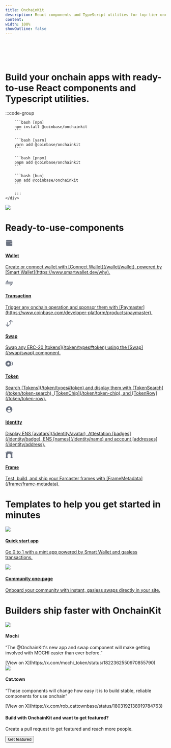 ```yaml
---
title: OnchainKit
description: React components and TypeScript utilities for top-tier onchain apps.
content:
width: 100%
showOutline: false
---
```


<div className="w-full flex justify-center items-center">
    <div className="w-11/12 py-8 md:w-10/12 md:py-16">
        <div className=" flex justify-center items-center">
            <svg width="401" height="59" viewBox="0 0 401 59" fill="none" xmlns="http://www.w3.org/2000/svg">
                <path fillRule="evenodd" clipRule="evenodd" class="fill-gray-950 dark:fill-gray-50" d="M29.7422 58.62C11.0222 58.62 0.542181 46.62 0.542181 29.42C0.542181 12.38 11.3422 0.379996 30.1422 0.379996C48.7022 0.379996 59.2622 12.38 59.2622 29.58C59.2622 46.62 48.5422 58.62 29.7422 58.62ZM29.9822 46.22C41.1022 46.22 43.1022 43.98 43.1022 29.58C43.1022 15.18 41.1022 12.78 29.9822 12.78C18.8622 12.78 16.7022 15.18 16.7022 29.58C16.7022 43.98 18.8622 46.22 29.9822 46.22ZM75.9072 57.5H62.1472V16.3H74.8672L75.1072 19.9H77.7472C79.9872 17.42 84.0672 15.18 89.7472 15.18C98.2272 15.18 103.187 19.9 103.187 29.66V57.5H89.2672V32.7C89.2672 26.86 88.1472 25.82 82.7872 25.82C77.1072 25.82 75.9072 27.02 75.9072 32.86V57.5ZM128.01 58.62C115.13 58.62 106.25 51.42 106.25 36.94C106.25 22.54 115.29 15.18 128.09 15.18C138.73 15.18 147.77 20.22 148.33 31.58H134.57C134.17 26.7 132.73 25.34 127.85 25.34C122.01 25.34 120.57 26.78 120.57 36.86C120.57 47.02 122.01 48.46 127.85 48.46C132.73 48.46 134.17 47.1 134.57 42.22H148.33C147.77 53.58 138.73 58.62 128.01 58.62ZM164.82 57.5H151.06V1.5H164.82V19.9H167.38C169.7 17.18 173.46 15.18 178.66 15.18C187.14 15.18 192.1 19.9 192.1 29.66V57.5H178.18V32.7C178.18 26.86 177.06 25.82 171.7 25.82C166.02 25.82 164.82 27.02 164.82 32.86V57.5ZM208.682 58.3C200.762 58.3 195.002 53.42 195.002 45.26C195.002 38.78 198.682 33.74 209.242 32.86L222.122 31.82V28.86C222.122 25.26 220.442 24.46 216.122 24.46C210.922 24.46 209.722 25.82 209.562 29.58H195.962C195.882 20.86 204.122 15.18 216.682 15.18C225.962 15.18 235.562 18.46 235.562 30.62V57.5H222.842L222.602 53.9H219.962C218.122 56.62 213.402 58.3 208.682 58.3ZM215.002 49.1C220.842 49.1 222.122 47.42 222.122 42.78V39.82L213.162 40.7C209.482 41.02 208.682 41.98 208.682 44.86C208.682 48.14 210.122 49.1 215.002 49.1ZM254.521 12.06H240.281V1.5H254.521V12.06ZM254.361 57.5H240.441V16.3H254.361V57.5ZM273.11 57.5H259.35V16.3H272.07L272.31 19.9H274.95C277.19 17.42 281.27 15.18 286.95 15.18C295.43 15.18 300.39 19.9 300.39 29.66V57.5H286.47V32.7C286.47 26.86 285.35 25.82 279.99 25.82C274.31 25.82 273.11 27.02 273.11 32.86V57.5ZM320.266 57.5H305.626V1.5H320.266V21.66H323.466L338.506 1.5H356.346L344.426 17.18C340.346 22.7 337.226 26.14 333.306 27.26V30.7C337.466 31.74 340.506 34.94 344.906 40.78L357.786 57.5H339.706L323.466 36.46H320.266V57.5ZM371.562 12.06H357.322V1.5H371.562V12.06ZM371.402 57.5H357.482V16.3H371.402V57.5ZM400.631 57.5H393.591C383.991 57.5 379.191 52.46 379.191 44.54V25.34H373.511V16.3H379.191V5.1H393.111V16.3H400.631V25.34H393.111V43.26C393.111 45.74 393.591 46.06 396.311 46.06H400.631V57.5Z" />
            </svg>
        </div>
        <h1 className="text-base md:text-lg text-center pt-6 pb-8 text-gray-950 dark:text-gray-50">
            Build your onchain apps with ready-to-use React components and Typescript utilities.
        </h1>
        :::code-group

        ```bash [npm]
        npm install @coinbase/onchainkit
        ```

        ```bash [yarn]
        yarn add @coinbase/onchainkit
        ```

        ```bash [pnpm]
        pnpm add @coinbase/onchainkit
        ```

        ```bash [bun]
        bun add @coinbase/onchainkit
        ```

        :::
    </div>
</div>

<div className="w-11/12 block m-auto md:w-10/12">
    <img src="/assets/onchainkit-overview.png" className="w-full" />
</div>

<div className="text-gray-950 w-11/12 mt-12 md:w-10/12 md:mt-20 dark:text-gray-50">
     <h1 className="mx-4 pt-4 pb-4 text-lg font-bold md:mx-20">
        Ready-to-use-components
    </h1>
    <div className="grid grid-rows-1 grid-cols-1 gap-4 w-full md:mx-16 md:grid-rows-3 md:grid-cols-2">
        <a href="/wallet/wallet" target="_blank" className="hover:bg-gray-50 p-4 rounded-lg dark:hover:bg-gray-800">
            <svg width="24" viewBox="0 0 31 30" fill="none" xmlns="http://www.w3.org/2000/svg">
                <path fillRule="evenodd" clipRule="evenodd" class="fill-foreground-muted" d="M5.5 2.5H25.5V7.5H5.5C4.125 7.5 3 6.375 3 5C3 3.625 4.125 2.5 5.5 2.5Z" fill="#6B7280"/>
                <path fillRule="evenodd" clipRule="evenodd" class="fill-foreground-muted" d="M3 8.75V23.75C3 25.825 4.675 27.5 6.75 27.5H28V8.75H3ZM23 20C21.9625 20 21.125 19.1625 21.125 18.125C21.125 17.0875 21.9625 16.25 23 16.25C24.0375 16.25 24.875 17.0875 24.875 18.125C24.875 19.1625 24.0375 20 23 20Z" fill="#6B7280"/>
            </svg>
            <div className="pt-3">
                <h4 className="text-base font-bold dark:text-white">
                    Wallet
                </h4>
                <p className="text-sm">
                    Create or connect wallet with [Connect Wallet](/wallet/wallet), powered by [Smart Wallet](https://www.smartwallet.dev/why).
                </p>
            </div>
        </a>
        <a href="/transaction/transaction" target="_blank" className="hover:bg-gray-50 p-4 rounded-lg dark:hover:bg-gray-800">
            <svg width="24" viewBox="0 0 31 30" fill="none" xmlns="http://www.w3.org/2000/svg">
                <path fillRule="evenodd" clipRule="evenodd" class="fill-foreground-muted" d="M0.5 20V16.875H30.5L20.5 27.5L21.125 20H0.5Z" fill="#6B7280"/>
                <path fillRule="evenodd" clipRule="evenodd" class="fill-foreground-muted" d="M30.5 10V13.125L0.5 13.125L10.5 2.5L9.875 10L30.5 10Z" fill="#6B7280"/>
            </svg>
            <div className="pt-3">
                <h4 className="text-base font-bold">
                    Transaction
                </h4>
                <p className="text-sm">
                    Trigger any onchain operation and sponsor them with [Paymaster](https://www.coinbase.com/developer-platform/products/paymaster).
                </p>
            </div>
        </a>
        <a href="/swap/swap" target="_blank" className="hover:bg-gray-50 p-4 rounded-lg dark:hover:bg-gray-800">
            <svg width="24" viewBox="0 0 31 30" fill="none" xmlns="http://www.w3.org/2000/svg">
                <path fillRule="evenodd" clipRule="evenodd" class="fill-foreground-muted" d="M23.344 5.40679L23.2821 18.7446L20.7719 18.7446L20.8514 5.40679L15.9105 10.3477L14.1428 8.57993L22.0977 0.624985L30.0527 8.57994L28.2849 10.3477L23.344 5.40679Z" fill="#6B7280"/>
                <path fillRule="evenodd" clipRule="evenodd" class="fill-foreground-muted" d="M8.28073 23.9679L8.34261 10.6301L10.8528 10.6301L10.7733 23.9679L15.7142 19.027L17.482 20.7948L9.527 28.7497L1.57205 20.7948L3.33982 19.027L8.28073 23.9679Z" fill="#6B7280"/>
            </svg>
            <div className="pt-3">
                <h4 className="text-base font-bold">
                    Swap
                </h4>
                <p className="text-sm">
                    Swap any ERC-20 [tokens](/token/types#token) using the [Swap](/swap/swap) component.
                </p>
            </div>
        </a>
        <a href="/token/token-chip" target="_blank" className="hover:bg-gray-50 p-4 rounded-lg dark:hover:bg-gray-800">
            <svg width="24" viewBox="0 0 31 30" fill="none" xmlns="http://www.w3.org/2000/svg">
                <path fillRule="evenodd" clipRule="evenodd" class="fill-foreground-muted" d="M24.25 15.625C24.25 22.1834 18.9334 27.5 12.375 27.5C5.81662 27.5 0.5 22.1834 0.5 15.625C0.5 9.06662 5.81662 3.75 12.375 3.75C18.9334 3.75 24.25 9.06662 24.25 15.625ZM12.375 9.0625L10.6368 13.4568L6.125 13.8371L9.5625 16.9332L8.51229 21.5625L12.375 19.0818L16.2377 21.5625L15.1875 16.9332L18.625 13.8371L14.1132 13.4568L12.375 9.0625Z" fill="#6B7280"/>
                <path fillRule="evenodd" clipRule="evenodd" class="fill-foreground-muted" d="M30.5 15.625C30.5 19.6212 28.526 23.1564 25.5 25.3086V21.9988C27.0515 20.3262 28 18.0864 28 15.625C28 13.1636 27.0515 10.9238 25.5 9.25117V5.94138C28.526 8.09364 30.5 11.6288 30.5 15.625Z" fill="#6B7280"/>
            </svg>
            <div className="pt-3">
                <h4 className="text-base font-bold">
                    Token
                </h4>
                <p className="text-sm">
                    Search [Tokens](/token/types#token) and display them with [TokenSearch](/token/token-search), [TokenChip](/token/token-chip), and [TokenRow](/token/token-row).
                </p>
            </div>
        </a>
    <a href="/identity/address" target="_blank" className="hover:bg-gray-50 p-4 rounded-lg dark:hover:bg-gray-800">
            <svg width="24" viewBox="0 0 30 30" fill="none" xmlns="http://www.w3.org/2000/svg">
                <path fillRule="evenodd" clipRule="evenodd" class="fill-foreground-muted" d="M27.5 15C27.5 21.9036 21.9036 27.5 15 27.5C15 27.5 15 27.5 15 27.5C14.973 27.5 14.9461 27.4999 14.9192 27.4997C14.5153 27.4972 14.1159 27.4755 13.722 27.4355C12.4613 27.3074 11.2561 26.9921 10.1344 26.5177C8.36951 25.7712 6.81171 24.6309 5.57122 23.2069C5.54692 23.179 5.52274 23.151 5.49869 23.1229C3.62914 20.9381 2.5 18.1009 2.5 15C2.5 8.09644 8.09644 2.5 15 2.5C21.9036 2.5 27.5 8.09644 27.5 15ZM18.75 11.25C18.75 9.17893 17.0711 7.5 15 7.5C12.9289 7.5 11.25 9.17893 11.25 11.25C11.25 13.3211 12.9289 15 15 15C17.0711 15 18.75 13.3211 18.75 11.25ZM15 25C18.4371 25 21.4692 23.266 23.2691 20.625C21.4692 17.984 18.4371 16.25 15 16.25C11.5629 16.25 8.53081 17.984 6.73084 20.625C8.53081 23.266 11.5629 25 15 25Z" fill="#6B7280"/>
            </svg>
            <div className="pt-3">
                <h4 className="text-base font-bold">
                    Identity
                </h4>
                <p className="text-sm">
                    Display ENS [avatars](/identity/avatar), Attestation [badges](/identity/badge), ENS [names](/identity/name) and account [addresses](/identity/address).
                </p>
            </div>
        </a>
        <a href="/frame-metadata" target="_blank" className="hover:bg-gray-50 p-4 rounded-lg dark:hover:bg-gray-800">
            <svg width="24" viewBox="0 0 34 30" fill="none" xmlns="http://www.w3.org/2000/svg">
                <path fillRule="evenodd" clipRule="evenodd" class="fill-foreground-muted" d="M6.25215 0H27.3603V30H24.2618V16.2581H24.2314C23.889 12.4601 20.6954 9.48387 16.8062 9.48387C12.9171 9.48387 9.72342 12.4601 9.38099 16.2581H9.35059V30H6.25215V0Z" fill="#6B7280"/>
                <path fillRule="evenodd" clipRule="evenodd" class="fill-foreground-muted" d="M0.63623 4.25807L1.89497 8.51613H2.96006V25.7419C2.4253 25.7419 1.9918 26.1752 1.9918 26.7097V27.871H1.79815C1.26339 27.871 0.829883 28.3042 0.829883 28.8387V30H11.6744V28.8387C11.6744 28.3042 11.2409 27.871 10.7062 27.871H10.5125V26.7097C10.5125 26.1752 10.079 25.7419 9.54425 25.7419H8.38233V4.25807H0.63623Z" fill="#6B7280"/>
                <path fillRule="evenodd" clipRule="evenodd" class="fill-foreground-muted" d="M24.4555 25.7419C23.9207 25.7419 23.4872 26.1752 23.4872 26.7097V27.871H23.2936C22.7588 27.871 22.3253 28.3042 22.3253 28.8387V30H33.1699V28.8387C33.1699 28.3042 32.7363 27.871 32.2016 27.871H32.0079V26.7097C32.0079 26.1752 31.5744 25.7419 31.0397 25.7419V8.51613H32.1048L33.3635 4.25807H25.6174V25.7419H24.4555Z" fill="#6B7280"/>
            </svg>
            <div className="pt-3">
                <h4 className="text-base font-bold">
                    Frame
                </h4>
                <p className="text-sm">
                    Test, build, and ship your Farcaster frames with [FrameMetadata](/frame/frame-metadata).
                </p>
            </div>
        </a>
    </div>
</div>


<div className="gray-950 w-11/12 mt-12 md:w-10/12 md:mt-20 dark:text-gray-50">
    <h1 className="mx-4 pt-4 pb-4 text-lg font-bold md:mx-20">
        Templates to help you get started in minutes
    </h1>
    <div className="mx-4 grid grid-rows-1 grid-cols-1 gap-4 w-full md:mx-20 md:grid-cols-2">
        <a href="https://github.com/coinbase/onchain-app-template" target="_blank">
            <div className="w-full border-solid border-2 border-gray-50 rounded-md hover:bg-gray-50 dark:border-gray-700 dark:hover:bg-gray-700">
                <img src="/assets/onchainkit-quickstart-template.png" className="rounded-t-sm w-full"/>
                <div className="p-4">
                    <h4 className="text-base font-bold">
                        Quick start app
                    </h4>
                    <p className="text-sm">
                        Go 0 to 1 with a mint app powered by Smart Wallet and gasless transactions.
                    </p>
                </div>
            </div>
        </a>
        <a href="https://github.com/fakepixels/token-machine" target="_blank">
            <div className="w-full border-solid border-2 border-gray-50 rounded-md hover:bg-gray-50 dark:border-gray-700 dark:hover:bg-gray-700">
                <img src="/assets/onchainkit-token-machine.png" className="rounded-t-sm w-full"/>
                <div className="p-4">
                    <h4 className="text-base font-bold">
                        Community one-page
                    </h4>
                    <p className="text-sm">
                        Onboard your community with instant, gasless swaps directly in your site.
                    </p>
                </div>
            </div>
        </a>
    </div>
</div>

<div className="w-11/12 mt-12 md:w-10/12 md:mt-20 gray-950 dark:text-gray-50">
    <h1 className="mx-4 pt-4 pb-4 text-lg font-bold md:mx-20">
        Builders ship faster with OnchainKit
    </h1>
    <div className="grid grid-rows-1 grid-cols-1 gap-4 w-full md:mx-16 md:grid-cols-2">
        <div className="w-full p-4 rounded-lg">
            <img src="/assets/mochi-logo.svg" className="w-16px" />
            <div className="pt-3">
                <h4 className="text-base font-bold">
                    Mochi
                </h4>
                <p className="text-sm">
                    “The @OnchainKit's new app and swap component will make getting involved with MOCHI easier than ever before.”
                </p>
                <div className="pt-2 text-sm">
                    [View on X](https://x.com/mochi_token/status/1822362550970855790)
                </div>
            </div>
        </div>
        <div className="w-full p-4 rounded-lg">
            <img src="/assets/cattown-logo.svg" className="w-16px" />
            <div className="pt-3">
                <h4 className=" text-base font-bold">
                    Cat.town
                </h4>
                <p className="text-sm">
                    “These components will change how easy it is to build stable, reliable components for use onchain”
                </p>
                <div className="pt-2 text-sm">
                    [View on X](https://x.com/rob_cattownbase/status/1803192138919784763)
                </div>
            </div>
        </div>
    </div>
</div>

<div className="w-11/12 mx-4 px-6 py-4 bg-gray-50 text-gray-950 rounded-xl md:flex items-center justify-between md:mx-20 md:mt-16 dark:bg-gray-800 dark:text-gray-50">
    <div className="pb-2 md:pb-0">
        <h4 className="text-base font-bold">
            Build with OnchainKit and want to get featured?
        </h4>
        <p className="text-sm">
            Create a pull request to get featured and reach more people.
        </p>
    </div>
    <a href="/guides/get-featured">
        <button className="hover:bg-gray-100 px-4 py-2 border border-solid border-indigo-600 rounded-lg text-indigo-600 text-sm font-bold dark:text-indigo-400 dark:border-indigo-400 dark:hover:bg-gray-700">
            Get featured
        </button>
    </a>
</div>
